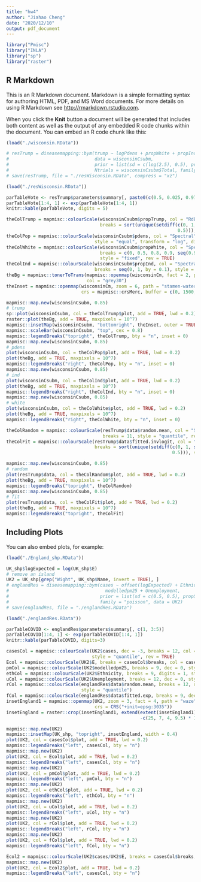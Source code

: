 ```yaml
---
title: "hw4"
author: "Jiahao Cheng"
date: "2020/12/10"
output: pdf_document
---
```


```r
library("Pmisc")
library("INLA")
library("sp")
library("raster")
```

## R Markdown

This is an R Markdown document. Markdown is a simple formatting syntax for authoring HTML, PDF, and MS Word documents. For more details on using R Markdown see <http://rmarkdown.rstudio.com>.

When you click the **Knit** button a document will be generated that includes both content as well as the output of any embedded R code chunks within the document. You can embed an R code chunk like this:

```r
(load("./wisconsin.RData"))

# resTrump = diseasemapping::bym(trump ~ logPdens + propWhite + propInd, 
#                                data = wisconsinCsubm, 
#                                prior = list(sd = c(log(2.5), 0.5), propSpatial = c(0.5, 0.5)), 
#                                Ntrials = wisconsinCsubm$Total, family = "binomial")
# save(resTrump, file = "./resWisconsin.RData", compress = "xz")

(load("./resWisconsin.RData"))

parTableVote <- resTrump$parameters$summary[, paste0(c(0.5, 0.025, 0.975), "quant")]
parTableVote[1:4, 1] <- exp(parTableVote[1:4, 1])
knitr::kable(parTableVote, digits = 5)

theColTrump = mapmisc::colourScale(wisconsinCsubm$propTrump, col = "RdBu", 
                                   breaks = sort(unique(setdiff(c(0, 1, seq(0.2, 0.8, by = 0.1)), 
                                                                0.5))), style = "fixed", rev = TRUE)
theColPop = mapmisc::colourScale(wisconsinCsubm$pdens, col = "Spectral", breaks = 11, 
                                 style = "equal", transform = "log", digits = 1, rev = TRUE)
theColWhite = mapmisc::colourScale(wisconsinCsubm$propWhite, col = "Spectral", 
                                   breaks = c(0, 0.5, 0.8, 0.9, seq(0.9, 1, by = 0.02)), 
                                   style = "fixed", rev = TRUE)
theColInd = mapmisc::colourScale(wisconsinCsubm$propInd, col = "Spectral", 
                                 breaks = seq(0, 1, by = 0.1), style = "fixed", rev = TRUE)
theBg = mapmisc::tonerToTrans(mapmisc::openmap(wisconsinCm, fact = 2, path = "stamen-toner"), 
                              col = "grey30")
theInset = mapmisc::openmap(wisconsinCm, zoom = 6, path = "stamen-watercolor", 
                            crs = mapmisc::crsMerc, buffer = c(0, 1500, 100, 700) * 1000)

mapmisc::map.new(wisconsinCsubm, 0.85)
# trump
sp::plot(wisconsinCsubm, col = theColTrump$plot, add = TRUE, lwd = 0.2)
raster::plot(theBg, add = TRUE, maxpixels = 10^7)
mapmisc::insetMap(wisconsinCsubm, "bottomright", theInset, outer = TRUE, width = 0.35)
mapmisc::scaleBar(wisconsinCsubm, "top", cex = 0.8)
mapmisc::legendBreaks("topright", theColTrump, bty = "n", inset = 0)
mapmisc::map.new(wisconsinCsubm, 0.85)
# pdens
plot(wisconsinCsubm, col = theColPop$plot, add = TRUE, lwd = 0.2)
plot(theBg, add = TRUE, maxpixels = 10^7)
mapmisc::legendBreaks("right", theColPop, bty = "n", inset = 0)
mapmisc::map.new(wisconsinCsubm, 0.85)
# ind
plot(wisconsinCsubm, col = theColInd$plot, add = TRUE, lwd = 0.2)
plot(theBg, add = TRUE, maxpixels = 10^7)
mapmisc::legendBreaks("right", theColInd, bty = "n", inset = 0)
mapmisc::map.new(wisconsinCsubm, 0.85)
# white
plot(wisconsinCsubm, col = theColWhite$plot, add = TRUE, lwd = 0.2)
plot(theBg, add = TRUE, maxpixels = 10^7)
mapmisc::legendBreaks("right", theColWhite, bty = "n", inset = 0)

theColRandom = mapmisc::colourScale(resTrump$data$random.mean, col = "Spectral", 
                                    breaks = 11, style = "quantile", rev = TRUE, dec = 1)
theColFit = mapmisc::colourScale(resTrump$data$fitted.invlogit, col = "RdBu", rev = TRUE, 
                                 breaks = sort(unique(setdiff(c(0, 1, seq(0.2, 0.8, by = 0.1)), 
                                                              0.5))), style = "fixed")

mapmisc::map.new(wisconsinCsubm, 0.85)
# random
plot(resTrump$data, col = theColRandom$plot, add = TRUE, lwd = 0.2)
plot(theBg, add = TRUE, maxpixels = 10^7)
mapmisc::legendBreaks("topright", theColRandom)
mapmisc::map.new(wisconsinCsubm, 0.85)
# fit
plot(resTrump$data, col = theColFit$plot, add = TRUE, lwd = 0.2)
plot(theBg, add = TRUE, maxpixels = 10^7)
mapmisc::legendBreaks("topright", theColFit)
```

## Including Plots

You can also embed plots, for example:

```r
(load("./England_shp.RData"))

UK_shp$logExpected = log(UK_shp$E)
# remove an island
UK2 = UK_shp[grep("Wight", UK_shp$Name, invert = TRUE), ]
# englandRes = diseasemapping::bym(cases ~ offset(logExpected) + Ethnicity + 
#                                    modelledpm25 + Unemployment, 
#                                  prior = list(sd = c(0.5, 0.5), propSpatial = c(0.5, 0.5)), 
#                                  family = "poisson", data = UK2)
# save(englandRes, file = "./englandRes.RData")

(load("./englandRes.RData"))

parTableCOVID <- englandRes$parameters$summary[, c(1, 3:5)]
parTableCOVID[1:4, 1] <- exp(parTableCOVID[1:4, 1])
knitr::kable(parTableCOVID, digits=3)

casesCol = mapmisc::colourScale(UK2$cases, dec = -3, breaks = 12, col = "Spectral", 
                                style = "quantile", rev = TRUE)
Ecol = mapmisc::colourScale(UK2$E, breaks = casesCol$breaks, col = casesCol$col, style = "fixed")
pmCol = mapmisc::colourScale(UK2$modelledpm25, breaks = 9, dec = 0, style = "quantile")
ethCol = mapmisc::colourScale(UK2$Ethnicity, breaks = 9, digits = 1, style = "quantile")
uCol = mapmisc::colourScale(UK2$Unemployment, breaks = 12, dec = 0, style = "quantile")
rCol = mapmisc::colourScale(englandRes$data$random.mean, breaks = 12, dec = -log10(0.25), 
                            style = "quantile")
fCol = mapmisc::colourScale(englandRes$data$fitted.exp, breaks = 9, dec = 1, style = "quantile")
insetEngland1 = mapmisc::openmap(UK2, zoom = 3, fact = 4, path = "waze", 
                                 crs = CRS("+init=epsg:3035"))
insetEngland = raster::crop(insetEngland1, extend(extent(insetEngland1), 
                                                  -c(25, 7, 4, 9.5) * 100 * 1000))

mapmisc::map.new(UK2)
mapmisc::insetMap(UK_shp, "topright", insetEngland, width = 0.4)
plot(UK2, col = casesCol$plot, add = TRUE, lwd = 0.2)
mapmisc::legendBreaks("left", casesCol, bty = "n")
mapmisc::map.new(UK2)
plot(UK2, col = Ecol$plot, add = TRUE, lwd = 0.2)
mapmisc::legendBreaks("left", casesCol, bty = "n")
mapmisc::map.new(UK2)
plot(UK2, col = pmCol$plot, add = TRUE, lwd = 0.2)
mapmisc::legendBreaks("left", pmCol, bty = "n")
mapmisc::map.new(UK2)
plot(UK2, col = ethCol$plot, add = TRUE, lwd = 0.2)
mapmisc::legendBreaks("left", ethCol, bty = "n")
mapmisc::map.new(UK2)
plot(UK2, col = uCol$plot, add = TRUE, lwd = 0.2)
mapmisc::legendBreaks("left", uCol, bty = "n")
mapmisc::map.new(UK2)
plot(UK2, col = rCol$plot, add = TRUE, lwd = 0.2)
mapmisc::legendBreaks("left", rCol, bty = "n")
mapmisc::map.new(UK2)
plot(UK2, col = fCol$plot, add = TRUE, lwd = 0.2)
mapmisc::legendBreaks("left", fCol, bty = "n")
```

```r
Ecol2 = mapmisc::colourScale(UK2$cases/UK2$E, breaks = casesCol$breaks, col = casesCol$col, style = "fixed")
mapmisc::map.new(UK2)
plot(UK2, col = Ecol2$plot, add = TRUE, lwd = 0.2)
mapmisc::legendBreaks("left", casesCol, bty = "n")
```

